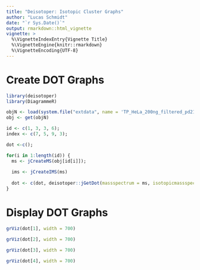```yaml
---
title: "Deisotoper: Isotopic Cluster Graphs"
author: "Lucas Schmidt"
date: "`r Sys.Date()`"
output: rmarkdown::html_vignette
vignette: >
  %\VignetteIndexEntry{Vignette Title}
  %\VignetteEngine{knitr::rmarkdown}
  %\VignetteEncoding{UTF-8}
---
```



# Create DOT Graphs

```r
library(deisotoper)
library(DiagrammeR)

objN <- load(system.file("extdata", name = 'TP_HeLa_200ng_filtered_pd21.RData', package = "deisotoper"))
obj <- get(objN)

id <- c(1, 3, 3, 6);
index <- c(7, 5, 9, 3);

dot <-c();

for(i in 1:length(id)) {
  ms <- jCreateMS(obj[id[i]]);
  
  ims <- jCreateIMS(ms)
  
  dot <- c(dot, deisotoper::jGetDot(massspectrum = ms, isotopicmassspectrum = ims, index = index[i]));
}
```


# Display DOT Graphs

```r
grViz(dot[1], width = 700)
```

```r
grViz(dot[2], width = 700)
```

```r
grViz(dot[3], width = 700)
```

```r
grViz(dot[4], width = 700)
```